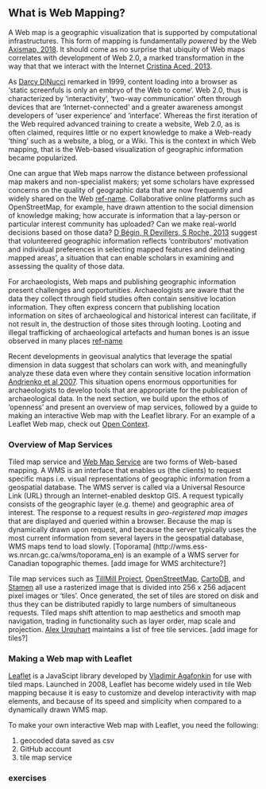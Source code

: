 ## What is Web Mapping?
A Web map is a geographic visualization that is supported by computational infrastructures. This form of mapping is fundamentally *powered* by the Web [Axismap, 2018](http://www.axismaps.com/guide/web/what-is-a-web-map/). It should come as no surprise that ubiquity of Web maps correlates with development of Web 2.0, a marked transformation in the way that that we interact with the Internet [Cristina Aced, 2013](https://www.researchgate.net/publication/266672416_Web_20_the_origin_of_the_word_that_has_changed_the_way_we_understand_public_relations).

As [Darcy DiNucci](http://darcyd.com/fragmented_future.pdf) remarked in 1999, content loading into a browser as 'static screenfuls is only an embryo of the Web to come'. Web 2.0, thus is characterized by 'interactivity', 'two-way communication' often through devices that are 'Internet-connected' and a greater awareness amongst developers of 'user experience' and 'interface'. Whereas the first iteration of the Web required advanced training to create a website, Web 2.0, as is often claimed, requires little or no expert knowledge to make a Web-ready 'thing' such as a website, a blog, or a Wiki. This is the context in which Web mapping, that is the Web-based visualization of geographic information became popularized.

One can argue that Web maps narrow the distance between professional map makers and non-specialist makers; yet some scholars have expressed concerns on the quality of geographic data that are now frequently and widely shared on the Web [ref-name](ref). Collaborative online platforms such as OpenStreetMap, for example, have drawn attention to the social dimension of knowledge making; how accurate is information that a lay-person or particular interest community has uploaded? Can we make real-world decisions based on those data? [D Bégin, R Devillers, S Roche, 2013](https://www.int-arch-photogramm-remote-sens-spatial-inf-sci.net/XL-2-W1/149/2013/isprsarchives-XL-2-W1-149-2013.pdf) suggest that volunteered geographic information reflects 'contributors’ motivation and individual preferences in selecting mapped features and delineating mapped areas', a situation that can enable scholars in examining and assessing the quality of those data.

For archaeologists, Web maps and publishing geographic information present challenges and opportunities. Archaeologists are aware that the data they collect through field studies often contain sensitive location information. They often express concern that publishing location information on sites of archaeological and historical interest can facilitate, if not result in, the destruction of those sites through looting. Looting and illegal trafficking of archaeological artefacts and human bones is an issue observed in many places [ref-name](ref)

Recent developments in geovisual analytics that leverage the spatial dimension in data suggest that scholars can work with, and meaningfully analyze these data even where they contain sensitive location information [Andrienko et al 2007](ref). This situation opens enormous opportunities for archaeologists to develop tools that are appropriate for the publication of archaeological data. In the next section, we build upon the ethos of 'openness' and present an overview of map services, followed by a guide to making an interactive Web map with the Leaflet library. For an example of a Leaflet Web map, check out [Open Context](www.opencontext.org).

### Overview of Map Services
Tiled map service and [Web Map Service](http://www.opengeospatial.org/standards/wms) are two forms of Web-based mapping. A WMS is an interface that enables us (the clients) to request specific maps i.e. visual representations of geographic information from a geospatial database. The WMS server is called via a Universal Resource Link (URL) through an Internet-enabled desktop GIS. A request typically consists of the geographic layer (e.g. theme) and geographic area of interest. The response to a request results in *geo-registered map images* that are displayed and queried within a browser. Because the map is dynamically drawn upon request, and because the server typically uses the most current information from several layers in the geospatial database, WMS maps tend to load slowly. [Toporama] (http://wms.ess-ws.nrcan.gc.ca/wms/toporama_en) is an example of a WMS server for Canadian topographic themes. [add image for WMS architecture?]

Tile map services such as [TillMill Project](http://tilemill-project.github.io/tilemill/docs/crashcourse/introduction/), [OpenStreetMap](https://www.openstreetmap.org/), [CartoDB](www.carto.com), and [Stamen](http://maps.stamen.com) all use a rasterized image that is divided into 256 x 256 adjacent pixel images or 'tiles'. Once generated, the set of tiles are stored on disk and thus they can be distributed rapidly to large numbers of simultaneous requests. Tiled maps shift attention to map aesthetics and smooth map navigation, trading in functionality such as layer order, map scale and projection. [Alex Urquhart](http://alexurquhart.github.io/free-tiles/) maintains a list of free tile services. [add image for tiles?]

### Making a Web map with Leaflet
[Leaflet](http://leafletjs.com/) is a JavaScipt library developed by [Vladimir Agafonkin](https://vimeo.com/106112939) for use with tiled maps. Launched in 2008, Leaflet has become widely used in tile Web mapping because it is easy to customize and develop interactivity with map elements, and because of its speed and simplicity when compared to a dynamically drawn WMS map.

To make your own interactive Web map with Leaflet, you need the following:

1) geocoded data saved as csv
2) GitHub account
3) tile map service

### exercises

